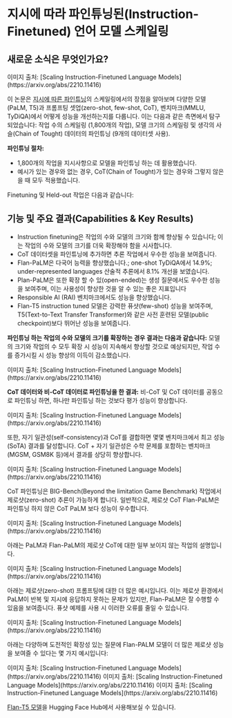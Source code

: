 # 지시에 따라 파인튜닝된(Instruction-Finetuned) 언어 모델 스케일링


## 새로운 소식은 무엇인가요?

<Screenshot src={FLAN1} alt="FLAN1" />
이미지 출처: [Scaling Instruction-Finetuned Language Models](https://arxiv.org/abs/2210.11416)

이 논문은 [지시에 따른 파인튜닝](https://arxiv.org/pdf/2109.01652.pdf)의 스케일링에서의 장점을 알아보며 다양한 모델(PaLM, T5)과 프롬프팅 셋업(zero-shot, few-shot, CoT), 벤치마크(MMLU, TyDiQA)에서 어떻게 성능을 개선하는지를 다룹니다. 이는 다음과 같은 측면에서 탐구되었습니다: 작업 수의 스케일링 (1,800개의 작업), 모델 크기의 스케일링 및 생각의 사슬(Chain of Tought) 데이터의 파인튜닝 (9개의 데이터셋 사용).

**파인튜닝 절차:**

- 1,800개의 작업을 지시사항으로 모델을 파인튜닝 하는 데 활용했습니다.
- 예시가 있는 경우와 없는 경우, CoT(Chain of Tought)가 있는 경우와 그렇지 않은을 때 모두 적용했습니다.

Finetuning 및 Held-out 작업은 다음과 같습니다:

<Screenshot src={FLAN11} alt="FLAN11" />

## 기능 및 주요 결과(Capabilities & Key Results)

- Instruction finetuning은 작업의 수와 모델의 크기와 함께 향상될 수 있습니다; 이는 작업의 수와 모델의 크기를 더욱 확장해야 함을 시사합니다.
- CoT 데이터셋을 파인튜닝에 추가하면 추론 작업에서 우수한 성능을 보여줍니다.
- Flan-PaLM은 다국어 능력을 향상했습니다.; one-shot TyDiQA에서 14.9%; under-represented languages 산술적 추론에서 8.1% 개선을 보였습니다.
- Plan-PaLM은 또한 확장 할 수 있(open-ended)는 생성 질문에서도 우수한 성능을 보여주며, 이는 사용성이 향상한 것을 알 수 있는 좋은 지표입니다
- Responsible AI (RAI) 벤치마크에서도 성능을 향상했습니다.
- Flan-T5 instruction tuned 모델은 강력한 퓨샷(few-shot) 성능을 보여주며, T5(Text-to-Text Transfer Transformer)와 같은 사전 훈련된 모델(public checkpoint)보다 뛰어난 성능을 보여줍니다.

**파인튜닝 하는 작업의 수와 모델의 크기를 확장하는 경우 결과는 다음과 같습니다:** 모델의 크기와 작업의 수 모두 확장 시 성능이 지속해서 향상할 것으로 예상되지만, 작업 수를 증가시킬 시 성능 향상의 이득이 감소했습니다.

<Screenshot src={FLAN2} alt="FLAN2" />
이미지 출처: [Scaling Instruction-Finetuned Language Models](https://arxiv.org/abs/2210.11416)

**CoT 데이터와 비-CoT 데이터로 파인튜닝을 한 결과:** 비-CoT 및 CoT 데이터를 공동으로 파인튜닝 하면, 하나만 파인튜닝 하는 것보다 평가 성능이 향상합니다.

<Screenshot src={FLAN3} alt="FLAN3" />
이미지 출처: [Scaling Instruction-Finetuned Language Models](https://arxiv.org/abs/2210.11416)

또한, 자기 일관성(self-consistency)과 CoT를 결합하면 몇몇 벤치마크에서 최고 성능(SoTA) 결과를 달성합니다. CoT + 자기 일관성은 수학 문제를 포함하는 벤치마크(MGSM, GSM8K 등)에서 결과를 상당히 향상합니다.

<Screenshot src={FLAN4} alt="FLAN4" />
이미지 출처: [Scaling Instruction-Finetuned Language Models](https://arxiv.org/abs/2210.11416)

CoT 파인튜닝은 BIG-Bench(Beyond the limitation Game Benchmark) 작업에서 제로샷(zero-shot) 추론이 가능하게 합니다. 일반적으로, 제로샷 CoT Flan-PaLM은 파인튜닝 하지 않은 CoT PaLM 보다 성능이 우수합니다.

<Screenshot src={FLAN6} alt="FLAN6" />
이미지 출처: [Scaling Instruction-Finetuned Language Models](https://arxiv.org/abs/2210.11416)

아래는 PaLM과 Flan-PaLM의 제로샷 CoT에 대한 일부 보이지 않는 작업의 설명입니다.

<Screenshot src={FLAN5} alt="FLAN5" />
이미지 출처: [Scaling Instruction-Finetuned Language Models](https://arxiv.org/abs/2210.11416)

아래는 제로샷(zero-shot) 프롬프팅에 대한 더 많은 예시입니다. 이는 제로샷 환경에서 PaLM이 반복 및 지시에 응답하지 못하는 문제가 있지만, Flan-PaLM은 잘 수행할 수 있음을 보여줍니다. 퓨샷 예제를 사용 시 이러한 오류를 줄일 수 있습니다.

<Screenshot src={FLAN7} alt="FLAN7" />
이미지 출처: [Scaling Instruction-Finetuned Language Models](https://arxiv.org/abs/2210.11416)

아래는 다양하며 도전적인 확장성 있는 질문에 Flan-PALM 모델이 더 많은 제로샷 성능을 보여즐 수 있다는 몇 가지 예시입니다:

<Screenshot src={FLAN8} alt="FLAN8" />
이미지 출처: [Scaling Instruction-Finetuned Language Models](https://arxiv.org/abs/2210.11416)

<Screenshot src={FLAN9} alt="FLAN9" />
이미지 출처: [Scaling Instruction-Finetuned Language Models](https://arxiv.org/abs/2210.11416)

<Screenshot src={FLAN10} alt="FLAN10" />
이미지 출처: [Scaling Instruction-Finetuned Language Models](https://arxiv.org/abs/2210.11416)

[Flan-T5 모델](https://huggingface.co/google/flan-t5-xxl)을 Hugging Face Hub에서 사용해보실 수 있습니다.
